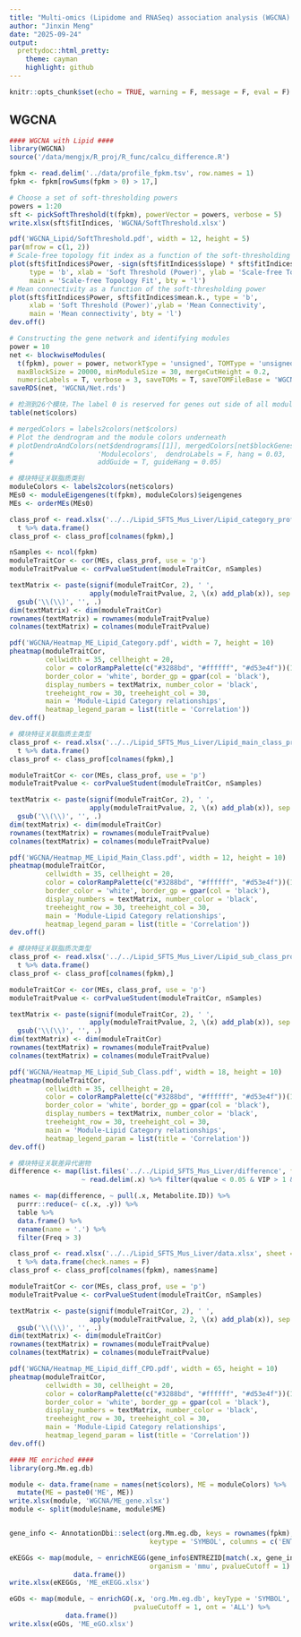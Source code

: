 ```yaml
---
title: "Multi-omics (Lipidome and RNASeq) association analysis (WGCNA) LiJL"
author: "Jinxin Meng"
date: "2025-09-24"
output:
  prettydoc::html_pretty:
    theme: cayman
    highlight: github
---
```


```r
knitr::opts_chunk$set(echo = TRUE, warning = F, message = F, eval = F)
```

## WGCNA

```R
#### WGCNA with Lipid ####
library(WGCNA)
source('/data/mengjx/R_proj/R_func/calcu_difference.R')

fpkm <- read.delim('../data/profile_fpkm.tsv', row.names = 1)
fpkm <- fpkm[rowSums(fpkm > 0) > 17,]

# Choose a set of soft-thresholding powers
powers = 1:20
sft <- pickSoftThreshold(t(fpkm), powerVector = powers, verbose = 5)
write.xlsx(sft$fitIndices, 'WGCNA/SoftThreshold.xlsx')

pdf('WGCNA_Lipid/SoftThreshold.pdf', width = 12, height = 5)
par(mfrow = c(1, 2))
# Scale-free topology fit index as a function of the soft-thresholding power
plot(sft$fitIndices$Power, -sign(sft$fitIndices$slope) * sft$fitIndices$SFT.R.sq, 
     type = 'b', xlab = 'Soft Threshold (Power)', ylab = 'Scale-free Topology Fit Index',
     main = 'Scale-free Topology Fit', bty = 'l')
# Mean connectivity as a function of the soft-thresholding power
plot(sft$fitIndices$Power, sft$fitIndices$mean.k., type = 'b',
     xlab = 'Soft Threshold (Power)',ylab = 'Mean Connectivity', 
     main = 'Mean connectivity', bty = 'l')
dev.off()

# Constructing the gene network and identifying modules 
power = 10
net <- blockwiseModules(
  t(fpkm), power = power, networkType = 'unsigned', TOMType = 'unsigned', 
  maxBlockSize = 20000, minModuleSize = 30, mergeCutHeight = 0.2, 
  numericLabels = T, verbose = 3, saveTOMs = T, saveTOMFileBase = 'WGCNA/TOM')
saveRDS(net, 'WGCNA/Net.rds')

# 检测到26个模块，The label 0 is reserved for genes out side of all modules.
table(net$colors)

# mergedColors = labels2colors(net$colors)
# Plot the dendrogram and the module colors underneath
# plotDendroAndColors(net$dendrograms[[1]], mergedColors[net$blockGenes[[1]]],
#                     'Modulecolors',  dendroLabels = F, hang = 0.03,
#                     addGuide = T, guideHang = 0.05)

# 模块特征关联脂质类别
moduleColors <- labels2colors(net$colors)
MEs0 <- moduleEigengenes(t(fpkm), moduleColors)$eigengenes
MEs <- orderMEs(MEs0)

class_prof <- read.xlsx('../../Lipid_SFTS_Mus_Liver/Lipid_category_prof.xlsx', rowNames = T) %>% 
  t %>% data.frame()
class_prof <- class_prof[colnames(fpkm),]

nSamples <- ncol(fpkm)
moduleTraitCor <- cor(MEs, class_prof, use = 'p')
moduleTraitPvalue <- corPvalueStudent(moduleTraitCor, nSamples)

textMatrix <- paste(signif(moduleTraitCor, 2), ' ', 
                    apply(moduleTraitPvalue, 2, \(x) add_plab(x)), sep = '') %>% 
  gsub('\\(\\)', '', .)
dim(textMatrix) <- dim(moduleTraitCor)
rownames(textMatrix) = rownames(moduleTraitPvalue)
colnames(textMatrix) = colnames(moduleTraitPvalue)

pdf('WGCNA/Heatmap_ME_Lipid_Category.pdf', width = 7, height = 10)
pheatmap(moduleTraitCor, 
         cellwidth = 35, cellheight = 20,
         color = colorRampPalette(c("#3288bd", "#ffffff", "#d53e4f"))(100),
         border_color = 'white', border_gp = gpar(col = 'black'),
         display_numbers = textMatrix, number_color = 'black', 
         treeheight_row = 30, treeheight_col = 30,
         main = 'Module-Lipid Category relationships',
         heatmap_legend_param = list(title = 'Correlation'))
dev.off()

# 模块特征关联脂质主类型
class_prof <- read.xlsx('../../Lipid_SFTS_Mus_Liver/Lipid_main_class_prof.xlsx', rowNames = T) %>% 
  t %>% data.frame()
class_prof <- class_prof[colnames(fpkm),]

moduleTraitCor <- cor(MEs, class_prof, use = 'p')
moduleTraitPvalue <- corPvalueStudent(moduleTraitCor, nSamples)

textMatrix <- paste(signif(moduleTraitCor, 2), ' ', 
                    apply(moduleTraitPvalue, 2, \(x) add_plab(x)), sep = '') %>% 
  gsub('\\(\\)', '', .)
dim(textMatrix) <- dim(moduleTraitCor)
rownames(textMatrix) = rownames(moduleTraitPvalue)
colnames(textMatrix) = colnames(moduleTraitPvalue)

pdf('WGCNA/Heatmap_ME_Lipid_Main_Class.pdf', width = 12, height = 10)
pheatmap(moduleTraitCor, 
         cellwidth = 35, cellheight = 20,
         color = colorRampPalette(c("#3288bd", "#ffffff", "#d53e4f"))(100),
         border_color = 'white', border_gp = gpar(col = 'black'),
         display_numbers = textMatrix, number_color = 'black', 
         treeheight_row = 30, treeheight_col = 30,
         main = 'Module-Lipid Category relationships',
         heatmap_legend_param = list(title = 'Correlation'))
dev.off()

# 模块特征关联脂质次类型
class_prof <- read.xlsx('../../Lipid_SFTS_Mus_Liver/Lipid_sub_class_prof.xlsx', rowNames = T) %>% 
  t %>% data.frame()
class_prof <- class_prof[colnames(fpkm),]

moduleTraitCor <- cor(MEs, class_prof, use = 'p')
moduleTraitPvalue <- corPvalueStudent(moduleTraitCor, nSamples)

textMatrix <- paste(signif(moduleTraitCor, 2), ' ', 
                    apply(moduleTraitPvalue, 2, \(x) add_plab(x)), sep = '') %>% 
  gsub('\\(\\)', '', .)
dim(textMatrix) <- dim(moduleTraitCor)
rownames(textMatrix) = rownames(moduleTraitPvalue)
colnames(textMatrix) = colnames(moduleTraitPvalue)

pdf('WGCNA/Heatmap_ME_Lipid_Sub_Class.pdf', width = 18, height = 10)
pheatmap(moduleTraitCor, 
         cellwidth = 35, cellheight = 20,
         color = colorRampPalette(c("#3288bd", "#ffffff", "#d53e4f"))(100),
         border_color = 'white', border_gp = gpar(col = 'black'),
         display_numbers = textMatrix, number_color = 'black', 
         treeheight_row = 30, treeheight_col = 30,
         main = 'Module-Lipid Category relationships',
         heatmap_legend_param = list(title = 'Correlation'))
dev.off()

# 模块特征关联差异代谢物
difference <- map(list.files('../../Lipid_SFTS_Mus_Liver/difference', full.names = T),
                  ~ read.delim(.x) %>% filter(qvalue < 0.05 & VIP > 1 & Fold.Change > 2))

names <- map(difference, ~ pull(.x, Metabolite.ID)) %>% 
  purrr::reduce(~ c(.x, .y)) %>% 
  table %>% 
  data.frame() %>% 
  rename(name = '.') %>% 
  filter(Freq > 3)

class_prof <- read.xlsx('../../Lipid_SFTS_Mus_Liver/data.xlsx', sheet = 'profile', rowNames = T) %>% 
  t %>% data.frame(check.names = F)
class_prof <- class_prof[colnames(fpkm), names$name]

moduleTraitCor <- cor(MEs, class_prof, use = 'p')
moduleTraitPvalue <- corPvalueStudent(moduleTraitCor, nSamples)

textMatrix <- paste(signif(moduleTraitCor, 2), ' ', 
                    apply(moduleTraitPvalue, 2, \(x) add_plab(x)), sep = '') %>% 
  gsub('\\(\\)', '', .)
dim(textMatrix) <- dim(moduleTraitCor)
rownames(textMatrix) = rownames(moduleTraitPvalue)
colnames(textMatrix) = colnames(moduleTraitPvalue)

pdf('WGCNA/Heatmap_ME_Lipid_diff_CPD.pdf', width = 65, height = 10)
pheatmap(moduleTraitCor, 
         cellwidth = 30, cellheight = 20,
         color = colorRampPalette(c("#3288bd", "#ffffff", "#d53e4f"))(100),
         border_color = 'white', border_gp = gpar(col = 'black'),
         display_numbers = textMatrix, number_color = 'black', 
         treeheight_row = 30, treeheight_col = 30,
         main = 'Module-Lipid Category relationships',
         heatmap_legend_param = list(title = 'Correlation'))
dev.off()

#### ME enriched ####
library(org.Mm.eg.db)

module <- data.frame(name = names(net$colors), ME = moduleColors) %>% 
  mutate(ME = paste0('ME', ME))
write.xlsx(module, 'WGCNA/ME_gene.xlsx')
module <- split(module$name, module$ME)


gene_info <- AnnotationDbi::select(org.Mm.eg.db, keys = rownames(fpkm), 
                                   keytype = 'SYMBOL', columns = c('ENTREZID'))

eKEGGs <- map(module, ~ enrichKEGG(gene_info$ENTREZID[match(.x, gene_info$SYMBOL)], 
                                   organism = 'mmu', pvalueCutoff = 1) %>% 
                data.frame())
write.xlsx(eKEGGs, 'ME_eKEGG.xlsx')

eGOs <- map(module, ~ enrichGO(.x, 'org.Mm.eg.db', keyType = 'SYMBOL', 
                               pvalueCutoff = 1, ont = 'ALL') %>% 
              data.frame()) 
write.xlsx(eGOs, 'ME_eGO.xlsx')
```
